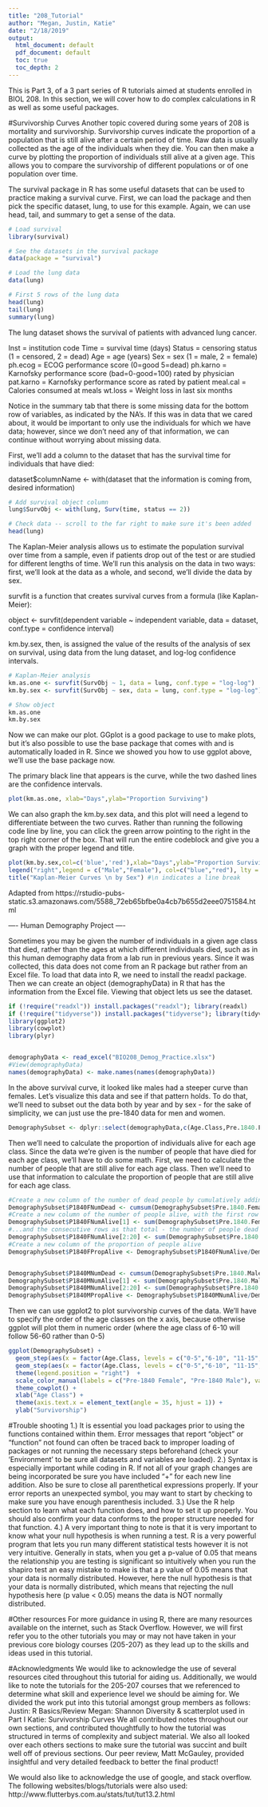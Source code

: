 ```yaml
---
title: "208_Tutorial"
author: "Megan, Justin, Katie"
date: "2/18/2019"
output:
  html_document: default
  pdf_document: default
  toc: true
  toc_depth: 2
---
```


This is Part 3, of a 3 part series of R tutorials aimed at students enrolled in BIOL 208. In this section, we will cover how to do complex calculations in R as well as some useful packages. 

#Survivorship Curves
Another topic covered during some years of 208 is mortality and survivorship. Survivorship curves indicate the proportion of a population that is still alive after a certain period of time. Raw data is usually collected as the age of the individuals when they die. You can then make a curve by plotting the proportion of individuals still alive at a given age. This allows you to compare the survivorship of different populations or of one population over time. 

The survival package in R has some useful datasets that can be used to practice making a survival curve. First, we can load the package and then pick the specific dataset, lung, to use for this example. Again, we can use head, tail, and summary to get a sense of the data.


```r
# Load survival
library(survival)

# See the datasets in the survival package
data(package = "survival")

# Load the lung data
data(lung)

# First 5 rows of the lung data
head(lung)
tail(lung)
summary(lung)
```


The lung dataset shows the survival of patients with advanced lung cancer. 

Inst = institution code
Time = survival time (days)
Status = censoring status (1 = censored, 2 = dead)
Age = age (years)
Sex = sex (1 = male, 2 = female)
ph.ecog =	ECOG performance score (0=good 5=dead)
ph.karno =	Karnofsky performance score (bad=0-good=100) rated by physician
pat.karno =	Karnofsky performance score as rated by patient
meal.cal =	Calories consumed at meals
wt.loss =	Weight loss in last six months

Notice in the summary tab that there is some missing data for the bottom row of variables, as indicated by the NA's. If this was in data that we cared about, it would be important to only use the individuals for which we have data; however, since we don't need any of that information, we can continue without worrying about missing data.

First, we'll add a column to the dataset that has the survival time for individuals that have died: 

  dataset$columnName <- with(dataset that the information is coming from, desired information)
  

```r
# Add survival object column
lung$SurvObj <- with(lung, Surv(time, status == 2))

# Check data -- scroll to the far right to make sure it's been added
head(lung)
```


The Kaplan-Meier analysis allows us to estimate the population survival over time from a sample, even if patients drop out of the test or are studied for different lengths of time. We'll run this analysis on the data in two ways: first, we'll look at the data as a whole, and second, we'll divide the data by sex.

survfit is a function that creates survival curves from a formula (like Kaplan-Meier):

  object <- survfit(dependent variable ~ independent variable, data = dataset, conf.type = 
  confidence interval)

km.by.sex, then, is assigned the value of the results of the analysis of sex on survival, using data from the lung dataset, and log-log confidence intervals. 


```r
# Kaplan-Meier analysis
km.as.one <- survfit(SurvObj ~ 1, data = lung, conf.type = "log-log")
km.by.sex <- survfit(SurvObj ~ sex, data = lung, conf.type = "log-log")

# Show object
km.as.one
km.by.sex
```


Now we can make our plot. GGplot is a good package to use to make plots, but it's also possible to use the base package that comes with and is automatically loaded in R. Since we showed you how to use ggplot above, we'll use the base package now. 

The primary black line that appears is the curve, while the two dashed lines are the confidence intervals.


```r
plot(km.as.one, xlab="Days",ylab="Proportion Surviving")
```


We can also graph the km.by.sex data, and this plot will need a legend to differentiate between the two curves. Rather than running the following code line by line, you can click the green arrow pointing to the right in the top right corner of the box. That will run the entire codeblock and give you a graph with the proper legend and title.


```r
plot(km.by.sex,col=c('blue','red'),xlab="Days",ylab="Proportion Surviving")
legend("right",legend = c("Male","Female"), col=c("blue","red"), lty = 1)
title("Kaplan-Meier Curves \n by Sex") #\n indicates a line break
```


Adapted from
https://rstudio-pubs-static.s3.amazonaws.com/5588_72eb65bfbe0a4cb7b655d2eee0751584.html


---- Human Demography Project ----

Sometimes you may be given the number of individuals in a given age class that died, rather than the ages at which different individuals died, such as in this human demography data from a lab run in previous years. Since it was collected, this data does not come from an R package but rather from an Excel file. To load that data into R, we need to install the readxl package. Then we can create an object (demographyData) in R that has the information from the Excel file. Viewing that object lets us see the dataset.

  
```r
if (!require("readxl")) install.packages("readxl"); library(readxl)
if (!require("tidyverse")) install.packages("tidyverse"); library(tidyverse)
library(ggplot2)
library(cowplot)
library(plyr)


demographyData <- read_excel("BIO208_Demog_Practice.xlsx")
#View(demographyData)
names(demographyData) <- make.names(names(demographyData))

```


In the above survival curve, it looked like males had a steeper curve than females. Let's visualize this data and see if that pattern holds. To do that, we'll need to subset out the data both by year and by sex - for the sake of simplicity, we can just use the pre-1840 data for men and women.


```r
DemographySubset <- dplyr::select(demographyData,c(Age.Class,Pre.1840.Female,Pre.1840.Male))
```


Then we'll need to calculate the proportion of individuals alive for each age class. Since the data we're given is the number of people that have died for each age class, we'll have to do some math. First, we need to calculate the number of people that are still alive for each age class. Then we'll need to use that information to calculate the proportion of people that are still alive for each age class.


```r
#Create a new column of the number of dead people by cumulatively adding the rows of data
DemographySubset$P1840FNumDead <- cumsum(DemographySubset$Pre.1840.Female)
#Create a new column of the number of people alive, with the first row as the total...
DemographySubset$P1840FNumAlive[1] <- sum(DemographySubset$Pre.1840.Female)
#...and the consecutive rows as that total - the number of people dead
DemographySubset$P1840FNumAlive[2:20] <- sum(DemographySubset$Pre.1840.Female) - DemographySubset$P1840FNumDead[1:19]
#Create a new column of the proportion of people alive 
DemographySubset$P1840FPropAlive <- DemographySubset$P1840FNumAlive/DemographySubset$P1840FNumAlive[1]


DemographySubset$P1840MNumDead <- cumsum(DemographySubset$Pre.1840.Male)
DemographySubset$P1840MNumAlive[1] <- sum(DemographySubset$Pre.1840.Male)
DemographySubset$P1840MNumAlive[2:20] <- sum(DemographySubset$Pre.1840.Male) - DemographySubset$P1840MNumDead[1:19]
DemographySubset$P1840MPropAlive <- DemographySubset$P1840MNumAlive/DemographySubset$P1840MNumAlive[1]

```


Then we can use ggplot2 to plot survivorship curves of the data. We'll have to specify the order of the age classes on the x axis, because otherwise ggplot will plot them in numeric order (where the age class of 6-10 will follow 56-60 rather than 0-5)


```r
ggplot(DemographySubset) +
  geom_step(aes(x = factor(Age.Class, levels = c("0-5","6-10", "11-15", "16-20", "21-25", "26-30", "31-35", "36-40", "41-45", "46-50", "51-55", "56-60", "61-65", "66-70", "71-75","76-80", "81-85", "86-90", "91-95", "96+")), y = as.numeric(P1840FPropAlive), color="blue"), group = 1) +
  geom_step(aes(x = factor(Age.Class, levels = c("0-5","6-10", "11-15", "16-20", "21-25", "26-30", "31-35", "36-40", "41-45", "46-50", "51-55", "56-60", "61-65", "66-70", "71-75","76-80", "81-85", "86-90", "91-95", "96+")), y = as.numeric(P1840MPropAlive),color="red"), group = 1) +
  theme(legend.position = "right")  +
  scale_color_manual(labels = c("Pre-1840 Female", "Pre-1840 Male"), values = c("red", "blue")) +
  theme_cowplot() +
  xlab("Age Class") + 
  theme(axis.text.x = element_text(angle = 35, hjust = 1)) +
  ylab("Survivorship")

```



#Trouble shooting
1.) It is essential you load packages prior to using the functions contained within them. Error messages that report "object" or "function" not found can often be traced back to improper loading of packages or not running the necessary steps beforehand (check your 'Environment' to be sure all datasets and variables are loaded). 
2.) Syntax is especially important while coding in R. If not all of your graph changes are being incorporated be sure you have included "+" for each new line addition. Also be sure to close all parenthetical expressions properly. If your error reports an unexpected symbol, you may want to start by checking to make sure you have enough parenthesis included.
3.) Use the R help section to learn what each function does, and how to set it up properly. You should also confirm your data conforms to the proper structure needed for that function. 
4.) A very important thing to note is that it is very important to know what your null hypothesis is when running a test. R is a very powerful program that lets you run many different statistical tests however it is not very intuitive. Generally in stats, when you get a p-value of 0.05 that means the relationship you are testing is significant so intuitively when you run the shapiro test an easy mistake to make is that a p value of 0.05 means that your data is normally distributed. However, here the null hypothesis is that your data is normally distributed, which means that rejecting the null hypothesis here (p value < 0.05) means the data is NOT normally distributed.

#Other resources
For more guidance in using R, there are many resources available on the internet, such as Stack Overflow. However, we will first refer you to the other tutorials you may or may not have taken in your previous core biology courses (205-207) as they lead up to the skills and ideas used in this tutorial. 

#Acknowledgments
We would like to acknowledge the use of several resources cited throughout this tutorial for aiding us. Additionally, we would like to note the tutorials for the 205-207 courses that we referenced to determine what skill and experience level we should be aiming for. We divided the work put into this tutorial amongst group members as follows:
Justin: R Basics/Review
Megan: Shannon Diversity & scatterplot used in Part I
Katie: Survivorship Curves
We all contributed notes throughout our own sections, and contributed thoughtfully to how the tutorial was structured in terms of complexity and subject material. We also all looked over each others sections to make sure the tutorial was succint and built well off of previous sections. Our peer review, Matt McGauley, provided insightful and very detailed feedback to better the final product! 


We would also like to acknowledge the use of google, and stack overflow. The following websites/blogs/tutorials were also used:
http://www.flutterbys.com.au/stats/tut/tut13.2.html

